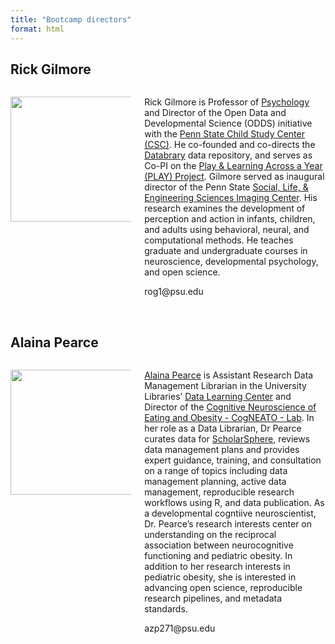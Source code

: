 ```yaml
---
title: "Bootcamp directors"
format: html
---
```


## Rick Gilmore

:::: {.columns}
::: {.column width="40%"}
![](include/img/gilmore-rick.png){width=200px height=200px}
:::
::: {.column width="60%"}
Rick Gilmore is Professor of [Psychology](https://psych.la.psu.edu) and Director of the Open Data and Developmental Science (ODDS) initiative with the [Penn State Child Study Center (CSC)](https://csc.la.psu.edu). He co-founded and co-directs the [Databrary](https://databrary.org) data repository, and serves as Co-PI on the [Play & Learning Across a Year (PLAY) Project](https://play-project.org). Gilmore served as inaugural director of the Penn State [Social, Life, & Engineering Sciences Imaging Center](https://imaging.psu.edu). His research examines the development of perception and action in infants, children, and adults using behavioral, neural, and computational methods. He teaches graduate and undergraduate courses in neuroscience, developmental psychology, and open science.

rog1@psu.edu</br></br>
:::
::::

## Alaina Pearce

:::: {.columns}
::: {.column width="40%"}
![](include/img/pearce-alaina.jpeg){width=200px height=200px}
:::
::: {.column width="60%"}

[Alaina Pearce](https://sites.psu.edu/alainapearce/) is Assistant Research Data Management Librarian in the University Libraries' [Data Learning Center](https://libraries.psu.edu/about/departments/units/data-learning-center) and Director of the [Cognitive Neuroscience of Eating and Obesity - CogNEATO - Lab](https://hhd.psu.edu/nutr/research/lab/cogneato-lab). In her role as a Data Librarian, Dr Pearce curates data for [ScholarSphere](https://scholarsphere.psu.edu), reviews data management plans and provides expert guidance, training, and consultation on a range of topics including data management planning, active data management, reproducible research workflows using R, and data publication. As a developmental cogntiive neuroscientist, Dr. Pearce's research interests center on understanding on the reciprocal association between neurocognitive functioning and pediatric obesity. In addition to her research interests in pediatric obesity, she is interested in advancing open science, reproducible research pipelines, and metadata standards.

azp271@psu.edu</br>
:::
::::